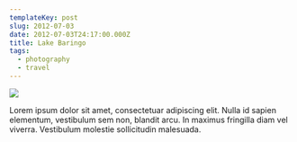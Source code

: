 ```yaml
---
templateKey: post
slug: 2012-07-03
date: 2012-07-03T24:17:00.000Z
title: Lake Baringo
tags:
  - photography
  - travel
---
```

![](../../static/assets/20120703-IMG_9198.jpg)

Lorem ipsum dolor sit amet, consectetuar adipiscing elit. Nulla id sapien elementum, vestibulum sem non, blandit arcu. In maximus fringilla diam vel viverra. Vestibulum molestie sollicitudin malesuada.